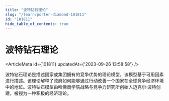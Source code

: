 ```yaml
---
title: "波特钻石理论"
slug: "/learn/porter-diamond-101811"
id: "101811"
hide_table_of_contents: true
---
```



# 波特钻石理论

<ArticleMeta id={101811} updatedAt={'2023-09-26 13:58:58'} />
<div className='border-solid border-b border-t-0 my-4 border-[var(--ifm-color-gray-300)]' />

波特钻石理论是描述国家或集团拥有的竞争优势的理论模型，该模型基于可用因素进行描述。该理论解释了政府如何能够通过行动改善一个国家在全球竞争经济环境中的地位。波特钻石模型由哈佛商学院战略与竞争力研究所创始人迈克尔·波特创建，被视为一种积极的经济理论。
